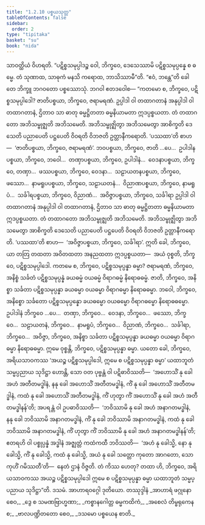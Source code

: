 ```yaml
---
title: "1.2.10 ပစ္စယသုတ္တ"
tableOfContents: false
sidebar:
  order: 2
type: "tipitaka"
basket: "su"
book: "nida"
---
```



<DynamicBreadcrumb />

<Division number="20" book="nida">

<Paragraph number="119" book="nida">
သာဝတ္ထိယံ ဝိဟရတိ. “ပဋိစ္စသမုပ္ပါဒဉ္စ ဝေါ, ဘိက္ခဝေ, ဒေသေဿာမိ ပဋိစ္စသမုပ္ပန္နေ စ ဓမ္မေ. တံ သုဏာထ, သာဓုကံ မနသိ ကရောထ, ဘာသိဿာမီ”တိ. “ဧဝံ, ဘန္တေ”တိ ခေါ တေ ဘိက္ခူ ဘဂဝတော ပစ္စဿောသုံ. ဘဂဝါ ဧတဒဝေါစ—
</Paragraph>

<Paragraph number="120" book="nida">
“ကတမော စ, ဘိက္ခဝေ, ပဋိစ္စသမုပ္ပါဒေါ? ဇာတိပစ္စယာ, ဘိက္ခဝေ, ဇရာမရဏံ. ဥပ္ပါဒါ ဝါ တထာဂတာနံ အနုပ္ပါဒါ ဝါ တထာဂတာနံ, ဌိတာဝ သာ ဓာတု ဓမ္မဋ္ဌိတတာ ဓမ္မနိယာမတာ ဣဒပ္ပစ္စယတာ. တံ တထာဂတော အဘိသမ္ဗုဇ္ဈတိ အဘိသမေတိ. အဘိသမ္ဗုဇ္ဈိတွာ အဘိသမေတွာ အာစိက္ခတိ ဒေသေတိ ပညာပေတိ ပဋ္ဌပေတိ ဝိဝရတိ ဝိဘဇတိ ဥတ္တာနီကရောတိ. ‘ပဿထာ’တိ စာဟ—  ‘ဇာတိပစ္စယာ, ဘိက္ခဝေ, ဇရာမရဏံ’.
</Paragraph>

<Paragraph number="121" book="nida">
ဘဝပစ္စယာ, ဘိက္ခဝေ, ဇာတိ …ပေ…  ဥပါဒါနပစ္စယာ, ဘိက္ခဝေ, ဘဝေါ…  တဏှာပစ္စယာ, ဘိက္ခဝေ, ဥပါဒါနံ…  ဝေဒနာပစ္စယာ, ဘိက္ခဝေ, တဏှာ…  ဖဿပစ္စယာ, ဘိက္ခဝေ, ဝေဒနာ…  သဠာယတနပစ္စယာ, ဘိက္ခဝေ, ဖဿော…  နာမရူပပစ္စယာ, ဘိက္ခဝေ, သဠာယတနံ…  ဝိညာဏပစ္စယာ, ဘိက္ခဝေ, နာမရူပံ…  သင်္ခါရပစ္စယာ, ဘိက္ခဝေ, ဝိညာဏံ…  အဝိဇ္ဇာပစ္စယာ, ဘိက္ခဝေ, သင်္ခါရာ ဥပ္ပါဒါ ဝါ တထာဂတာနံ အနုပ္ပါဒါ ဝါ တထာဂတာနံ, ဌိတာဝ သာ ဓာတု ဓမ္မဋ္ဌိတတာ ဓမ္မနိယာမတာ ဣဒပ္ပစ္စယတာ. တံ တထာဂတော အဘိသမ္ဗုဇ္ဈတိ အဘိသမေတိ. အဘိသမ္ဗုဇ္ဈိတွာ အဘိသမေတွာ အာစိက္ခတိ ဒေသေတိ ပညာပေတိ ပဋ္ဌပေတိ ဝိဝရတိ ဝိဘဇတိ ဥတ္တာနီကရောတိ. ‘ပဿထာ’တိ စာဟ—  ‘အဝိဇ္ဇာပစ္စယာ, ဘိက္ခဝေ, သင်္ခါရာ’. ဣတိ ခေါ, ဘိက္ခဝေ, ယာ တတြ တထတာ အဝိတထတာ အနညထတာ ဣဒပ္ပစ္စယတာ—  အယံ ဝုစ္စတိ, ဘိက္ခဝေ, ပဋိစ္စသမုပ္ပါဒေါ.
</Paragraph>

<Paragraph number="122" book="nida">
ကတမေ စ, ဘိက္ခဝေ, ပဋိစ္စသမုပ္ပန္နာ ဓမ္မာ? ဇရာမရဏံ, ဘိက္ခဝေ, အနိစ္စံ သင်္ခတံ ပဋိစ္စသမုပ္ပန္နံ ခယဓမ္မံ ဝယဓမ္မံ ဝိရာဂဓမ္မံ နိရောဓဓမ္မံ. ဇာတိ, ဘိက္ခဝေ, အနိစ္စာ သင်္ခတာ ပဋိစ္စသမုပ္ပန္နာ ခယဓမ္မာ ဝယဓမ္မာ ဝိရာဂဓမ္မာ နိရောဓဓမ္မာ. ဘဝေါ, ဘိက္ခဝေ, အနိစ္စော သင်္ခတော ပဋိစ္စသမုပ္ပန္နော ခယဓမ္မော ဝယဓမ္မော ဝိရာဂဓမ္မော နိရောဓဓမ္မော. ဥပါဒါနံ ဘိက္ခဝေ …ပေ…  တဏှာ, ဘိက္ခဝေ…  ဝေဒနာ, ဘိက္ခဝေ…  ဖဿော, ဘိက္ခဝေ…  သဠာယတနံ, ဘိက္ခဝေ…  နာမရူပံ, ဘိက္ခဝေ…  ဝိညာဏံ, ဘိက္ခဝေ…  သင်္ခါရာ, ဘိက္ခဝေ…  အဝိဇ္ဇာ, ဘိက္ခဝေ, အနိစ္စာ သင်္ခတာ ပဋိစ္စသမုပ္ပန္နာ ခယဓမ္မာ ဝယဓမ္မာ ဝိရာဂဓမ္မာ နိရောဓဓမ္မာ. ဣမေ ဝုစ္စန္တိ, ဘိက္ခဝေ, ပဋိစ္စသမုပ္ပန္နာ ဓမ္မာ.
</Paragraph>

<Paragraph number="123" book="nida">
ယတော ခေါ, ဘိက္ခဝေ, အရိယသာဝကဿ ‘အယဉ္စ ပဋိစ္စသမုပ္ပါဒေါ, ဣမေ စ ပဋိစ္စသမုပ္ပန္နာ ဓမ္မာ’ ယထာဘူတံ သမ္မပ္ပညာယ သုဒိဋ္ဌာ ဟောန္တိ, သော ဝတ ပုဗ္ဗန္တံ ဝါ ပဋိဓာဝိဿတိ—  ‘အဟောသိံ နု ခေါ အဟံ အတီတမဒ္ဓါနံ, နနု ခေါ အဟောသိံ အတီတမဒ္ဓါနံ, ကိံ နု ခေါ အဟောသိံ အတီတမဒ္ဓါနံ, ကထံ နု ခေါ အဟောသိံ အတီတမဒ္ဓါနံ, ကိံ ဟုတွာ ကိံ အဟောသိံ နု ခေါ အဟံ အတီတမဒ္ဓါနန်’တိ; အပရန္တံ ဝါ ဥပဓာဝိဿတိ—  ‘ဘဝိဿာမိ နု ခေါ အဟံ အနာဂတမဒ္ဓါနံ, နနု ခေါ ဘဝိဿာမိ အနာဂတမဒ္ဓါနံ, ကိံ နု ခေါ ဘဝိဿာမိ အနာဂတမဒ္ဓါနံ, ကထံ နု ခေါ ဘဝိဿာမိ အနာဂတမဒ္ဓါနံ, ကိံ ဟုတွာ ကိံ ဘဝိဿာမိ နု ခေါ အဟံ အနာဂတမဒ္ဓါနန်’တိ; ဧတရဟိ ဝါ ပစ္စုပ္ပန္နံ အဒ္ဓါနံ အဇ္ဈတ္တံ ကထံကထီ ဘဝိဿတိ—  ‘အဟံ နု ခေါသ္မိ, နော နု ခေါသ္မိ, ကိံ နု ခေါသ္မိ, ကထံ နု ခေါသ္မိ, အယံ နု ခေါ သတ္တော ကုတော အာဂတော, သော ကုဟိံ ဂမိဿတီ’တိ—  နေတံ ဌာနံ ဝိဇ္ဇတိ. တံ ကိဿ ဟေတု? တထာ ဟိ, ဘိက္ခဝေ, အရိယသာဝကဿ အယဉ္စ ပဋိစ္စသမုပ္ပါဒေါ ဣမေ စ ပဋိစ္စသမုပ္ပန္နာ ဓမ္မာ ယထာဘူတံ သမ္မပ္ပညာယ သုဒိဋ္ဌာ”တိ.

</Paragraph>
</Division>

<Paragraph number="124" type="center" book="nida">
ဒသမံ.



</Paragraph>

<Paragraph number="125" type="center" book="nida">
အာဟာရဝဂ္ဂေါ ဒုတိယော.



</Paragraph>

<Paragraph number="126" type="center" book="nida">
တဿုဒ္ဒါနံ


</Paragraph>

<Paragraph number="127" type="verses" book="nida">
_အာဟာရံ ဖဂ္ဂုနော စေဝ,_  
_ဒွေ စ သမဏဗြာဟ္မဏာ;_  
_ကစ္စာနဂေါတ္တ ဓမ္မကထိကံ,_  
_အစေလံ တိမ္ဗရုကေန စ;_  
_ဗာလပဏ္ဍိတတော စေဝ,_  
_ဒသမော ပစ္စယေန စာတိ._
</Paragraph>